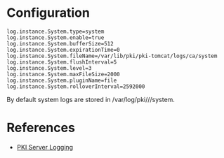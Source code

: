 = Configuration =

<pre>
log.instance.System.type=system
log.instance.System.enable=true
log.instance.System.bufferSize=512
log.instance.System.expirationTime=0
log.instance.System.fileName=/var/lib/pki/pki-tomcat/logs/ca/system
log.instance.System.flushInterval=5
log.instance.System.level=3
log.instance.System.maxFileSize=2000
log.instance.System.pluginName=file
log.instance.System.rolloverInterval=2592000
</pre>

By default system logs are stored in /var/log/pki/<instance>/<subsystem>/system.

= References =

* [[PKI Server Logging]]